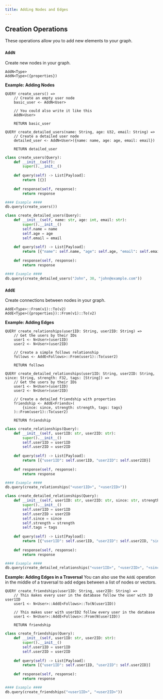 ```yaml
---
title: Adding Nodes and Edges
---
```

## Creation Operations

These operations allow you to add new elements to your graph.

### `AddN`
Create new nodes in your graph.

```text tab="Helix"
AddN<Type>
AddN<Type>({properties})
```

**Example: Adding Nodes**

```text tab="Helix"
QUERY create_users() =>
    // Create an empty user node
    basic_user <- AddN<User>
    
    // You could also write it like this
    AddN<User>
    
    RETURN basic_user

QUERY create_detailed_users(name: String, age: U32, email: String) =>
    // Create a detailed user node
    detailed_user <- AddN<User>({name: name, age: age, email: email})
    
    RETURN detailed_user
```

```py tab="Python"
class create_users(Query):
    def __init__(self):
        super().__init__()
    
    def query(self) -> List[Payload]:
        return [{}]
    
    def response(self, response):
        return response

#### Example ####
db.query(create_users())

class create_detailed_users(Query):
    def __init__(self, name: str, age: int, email: str):
        super().__init__()
        self.name = name
        self.age = age
        self.email = email
    
    def query(self) -> List[Payload]:
        return [{"name": self.name, "age": self.age, "email": self.email}]
    
    def response(self, response):
        return response

#### Example ####
db.query(create_detailed_users("John", 30, "john@example.com"))
```

### `AddE`
Create connections between nodes in your graph.

```text tab="Helix"
AddE<Type>::From(v1)::To(v2)
AddE<Type>({properties})::From(v1)::To(v2)
```

**Example: Adding Edges**

```text tab="Helix"
QUERY create_relationships(user1ID: String, user2ID: String) =>
    // Get the users by their IDs
    user1 <- N<User>(user1ID)
    user2 <- N<User>(user2ID)
    
    // Create a simple follows relationship
    follows <- AddE<Follows>::From(user1)::To(user2)

    RETURN follows
        
QUERY create_detailed_relationships(user1ID: String, user2ID: String, since: String, strength: F32, tags: [String]) =>
    // Get the users by their IDs
    user1 <- N<User>(user1ID)
    user2 <- N<User>(user2ID)
    
    // Create a detailed friendship with properties
    friendship <- AddE<Friends>(
        {since: since, strength: strength, tags: tags}
    )::From(user1)::To(user2)
    
    RETURN friendship
```

```py tab="Python"
class create_relationships(Query):
    def __init__(self, user1ID: str, user2ID: str):
        super().__init__()
        self.user1ID = user1ID
        self.user2ID = user2ID
    
    def query(self) -> List[Payload]:
        return [{"user1ID": self.user1ID, "user2ID": self.user2ID}]
    
    def response(self, response):
        return response

#### Example ####
db.query(create_relationships("<user1ID>", "<user2ID>"))

class create_detailed_relationships(Query):
    def __init__(self, user1ID: str, user2ID: str, since: str, strength: float, tags: List[str]):
        super().__init__()
        self.user1ID = user1ID
        self.user2ID = user2ID
        self.since = since
        self.strength = strength
        self.tags = tags
    
    def query(self) -> List[Payload]:
        return [{"user1ID": self.user1ID, "user2ID": self.user2ID, "since": self.since, "strength": self.strength, "tags": self.tags}]
    
    def response(self, response):
        return response

#### Example ####
db.query(create_detailed_relationships("<user1ID>", "<user2ID>", "<since>", <strength>, ["<tag1>", "<tag2>"]))
```

**Example: Adding Edges in a Traversal**
You can also use the `AddE` operation in the middle of a traversal to add edges between a list of nodes or vectors.

```text tab="Helix"
QUERY create_friendships(user1ID: String, user2ID: String) =>
    // This makes every user in the database follow the user with ID user1ID
    user1 <- N<User>::AddE<Follows>::To(N(user1ID))
    
    // This makes user with userID2 follow every user in the database
    user1 <- N<User>::AddE<Follows>::From(N(user1ID))
    
    RETURN friendship
```

```py tab="Python"
class create_friendships(Query):
    def __init__(self, user1ID: str, user2ID: str):
        super().__init__()
        self.user1ID = user1ID
        self.user2ID = user2ID
    
    def query(self) -> List[Payload]:
        return [{"user1ID": self.user1ID, "user2ID": self.user2ID}]
    
    def response(self, response):
        return response

#### Example ####
db.query(create_friendships("<user1ID>", "<user2ID>"))
```